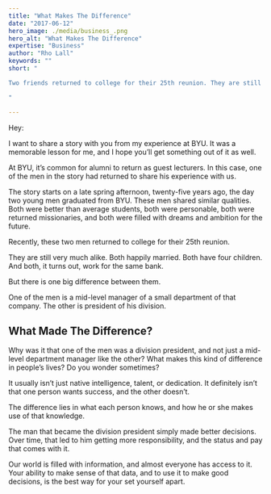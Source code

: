 ```yaml
---
title: "What Makes The Difference"
date: "2017-06-12"
hero_image: ./media/business_.png
hero_alt: "What Makes The Difference"
expertise: "Business"
author: "Rho Lall"
keywords: ""
short: "

Two friends returned to college for their 25th reunion. They are still very much alike, but there is one big difference between them.

"

---
```


Hey:

I want to share a story with you from my experience at BYU. It was a memorable lesson for me, and I hope you’ll get something out of it as well.

At BYU, it’s common for alumni to return as guest lecturers. In this case, one of the men in the story had returned to share his experience with us.

The story starts on a late spring afternoon, twenty-five years ago, the day two young men graduated from BYU. These men shared similar qualities. Both were better than average students, both were personable, both were returned missionaries, and both were filled with dreams and ambition for the future.

Recently, these two men returned to college for their 25th reunion.

They are still very much alike. Both happily married. Both have four children. And both, it turns out, work for the same bank.

But there is one big difference between them.

One of the men is a mid-level manager of a small department of that company. The other is president of his division.

## What Made The Difference?

Why was it that one of the men was a division president, and not just a mid-level department manager like the other? What makes this kind of difference in people’s lives? Do you wonder sometimes?

It usually isn’t just native intelligence, talent, or dedication. It definitely isn’t that one person wants success, and the other doesn’t.

The difference lies in what each person knows, and how he or she makes use of that knowledge.

The man that became the division president simply made better decisions. Over time, that led to him getting more responsibility, and the status and pay that comes with it.

Our world is filled with information, and almost everyone has access to it. Your ability to make sense of that data, and to use it to make good decisions, is the best way for your set yourself apart.